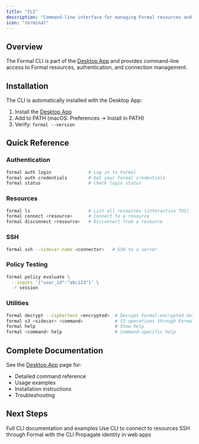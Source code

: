 ```yaml
---
title: "CLI"
description: "Command-line interface for managing Formal resources and connections"
icon: "terminal"
---
```


## Overview

The Formal CLI is part of the [Desktop App](/docs/guides/client-tools/desktop-app) and provides command-line access to Formal resources, authentication, and connection management.

## Installation

The CLI is automatically installed with the Desktop App:

1. Install the [Desktop App](/docs/guides/client-tools/desktop-app)
2. Add to PATH (macOS: Preferences → Install in PATH)
3. Verify: `formal --version`

## Quick Reference

### Authentication

```bash
formal auth login              # Log in to Formal
formal auth credentials        # Get your Formal credentials
formal status                  # Check login status
```

### Resources

```bash
formal ls                      # List all resources (interactive TUI)
formal connect <resource>      # Connect to a resource
formal disconnect <resource>   # Disconnect from a resource
```

### SSH

```bash
formal ssh --sidecar-name <connector>   # SSH to a server
```

### Policy Testing

```bash
formal policy evaluate \
  --inputs '{"user_id":"abc123"}' \
  -r session
```

### Utilities

```bash
formal decrypt --ciphertext <encrypted>  # Decrypt Formal-encrypted data
formal s3 <sidecar> <command>            # S3 operations through Formal
formal help                              # Show help
formal <command> help                    # Command-specific help
```

## Complete Documentation

See the [Desktop App](/docs/guides/client-tools/desktop-app) page for:

- Detailed command reference
- Usage examples
- Installation instructions
- Troubleshooting

## Next Steps

<CardGroup cols={2}>
  <Card
    title="Desktop App"
    icon="desktop"
    href="/docs/guides/client-tools/desktop-app"
  >
    Full CLI documentation and examples
  </Card>
  <Card
    title="Connect to Databases"
    icon="database"
    href="/docs/guides/integrations/data-technologies"
  >
    Use CLI to connect to resources
  </Card>
  <Card
    title="SSH Access"
    icon="terminal"
    href="/docs/guides/integrations/data-technologies#ssh"
  >
    SSH through Formal with the CLI
  </Card>
  <Card
    title="Chrome Extension"
    icon="chrome"
    href="/docs/guides/client-tools/chrome-extension"
  >
    Propagate identity in web apps
  </Card>
</CardGroup>
